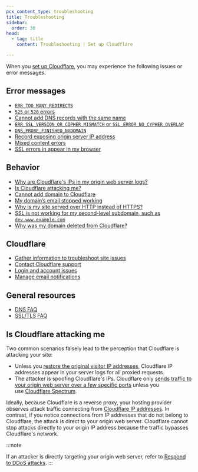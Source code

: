 ```yaml
---
pcx_content_type: troubleshooting
title: Troubleshooting
sidebar:
  order: 30
head:
  - tag: title
    content: Troubleshooting | Set up Cloudflare

---
```


When you [set up Cloudflare](/fundamentals/account/), you may experience the following issues or error messages.

## Error messages

* [`ERR_TOO_MANY_REDIRECTS`](/ssl/troubleshooting/too-many-redirects/)
* [`525` or `526` errors](/ssl/troubleshooting/too-many-redirects/)
* [Cannot add DNS records with the same name](/dns/manage-dns-records/troubleshooting/records-with-same-name/)
* [`ERR_SSL_VERSION_OR_CIPHER_MISMATCH` or `SSL_ERROR_NO_CYPHER_OVERLAP`](/ssl/troubleshooting/version-cipher-mismatch/)
* [`DNS_PROBE_FINISHED_NXDOMAIN`](/dns/troubleshooting/dns-probe-finished-nxdomain/)
* [Record exposing origin server IP address](/dns/manage-dns-records/troubleshooting/exposed-ip-address/)
* [Mixed content errors](/ssl/troubleshooting/mixed-content-errors/)
* [SSL errors in appear in my browser](/ssl/troubleshooting/general-ssl-errors/)

## Behavior

* [Why are Cloudflare's IPs in my origin web server logs?](/support/troubleshooting/restoring-visitor-ips/restoring-original-visitor-ips/)
* [Is Cloudflare attacking me?](#is-cloudflare-attacking-me)
* [Cannot add domain to Cloudflare](/dns/zone-setups/troubleshooting/cannot-add-domain/)
* [My domain’s email stopped working](/dns/troubleshooting/email-issues/)
* [Why is my site served over HTTP instead of HTTPS?](/ssl/edge-certificates/encrypt-visitor-traffic/)
* [SSL is not working for my second-level subdomain, such as `dev.www.example.com`](/ssl/troubleshooting/general-ssl-errors/#only-some-of-your-subdomains-return-ssl-errors)
* [Why was my domain deleted from Cloudflare?](/dns/zone-setups/troubleshooting/domain-deleted/)

## Cloudflare

* [Gather information to troubleshoot site issues](/support/troubleshooting/general-troubleshooting/gathering-information-for-troubleshooting-sites/)
* [Contact Cloudflare support](/support/contacting-cloudflare-support/)
* [Login and account issues](/fundamentals/account/account-security/login-and-account-issues/)
* [Manage email notifications](/fundamentals/account/manage-email-notifications/)

## General resources

* [DNS FAQ](/dns/troubleshooting/faq/)
* [SSL/TLS FAQ](/ssl/troubleshooting/faq/)

## Is Cloudflare attacking me

Two common scenarios falsely lead to the perception that Cloudflare is attacking your site:

* Unless you [restore the original visitor IP addresses](/support/troubleshooting/restoring-visitor-ips/restoring-original-visitor-ips/), Cloudflare IP addresses appear in your server logs for all proxied requests.
* The attacker is spoofing Cloudflare's IPs. Cloudflare only [sends traffic to your origin web server over a few specific ports](/fundamentals/reference/network-ports/) unless you use [Cloudflare Spectrum](/spectrum/).

Ideally, because Cloudflare is a reverse proxy, your hosting provider observes attack traffic connecting from [Cloudflare IP addresses](https://www.cloudflare.com/ips/). In contrast, if you notice connections from IP addresses that do not belong to Cloudflare, the attack is direct to your origin web server. Cloudflare cannot stop attacks directly to your origin IP address because the traffic bypasses Cloudflare's network.

:::note

If an attacker is directly targeting your origin web server, refer to [Respond to DDoS attacks](/ddos-protection/best-practices/respond-to-ddos-attacks/).
:::

